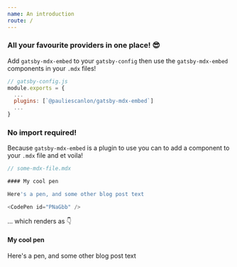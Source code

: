 ```yaml
---
name: An introduction
route: /
---
```



### All your favourite providers in one place! 😎

Add `gatsby-mdx-embed` to your `gatsby-config` then use the `gatsby-mdx-embed` components in your `.mdx` files!

```js
// gatsby-config.js
module.exports = {
  ...
  plugins: [`@pauliescanlon/gatsby-mdx-embed`]
  ...
}


```

### No import required!

Because `gatsby-mdx-embed` is a plugin to use you can to add a component to your `.mdx` file and et voila!

```js
// some-mdx-file.mdx

#### My cool pen

Here's a pen, and some other blog post text

<CodePen id="PNaGbb" />
```

... which renders as 👇

#### My cool pen

Here's a pen, and some other blog post text

<CodePen id="PNaGbb" />
<br />
<br />
<br />

<!-- ## Components

The following `gatsby-mdx-embed` components are currently available. More coming soon!

<Link to="/codePen"><h3>CodePen</h3></Link>
<Link to="/codeSandbox"><h3>CodeSandbox</h3></Link>
<Link to="/flickr"><h3>Flickr</h3></Link>
<Link to="/instagram"><h3>Instagram</h3></Link>
<Link to="/spotify"><h3>Spotify</h3></Link>
<Link to="/twitter"><h3>Twitter</h3></Link>
<Link to="/vimeo"><h3>Vimeo</h3></Link>
<Link to="/youTube"><h3>YouTube</h3></Link> -->
